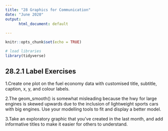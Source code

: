 ```yaml
---
title: "28 Graphics for Communication"
date: "June 2020"
output: 
      html_document: default
      
---
```


```r
knitr::opts_chunk$set(echo = TRUE)

# load libraries
library(tidyverse)

```

## 28.2.1 Label Exercises

1.Create one plot on the fuel economy data with customised title, subtitle, caption, x, y, and colour labels.

2.The geom_smooth() is somewhat misleading because the hwy for large engines is skewed upwards due to the inclusion of lightweight sports cars with big engines. Use your modelling tools to fit and display a better model.

3.Take an exploratory graphic that you’ve created in the last month, and add informative titles to make it easier for others to understand.